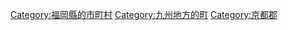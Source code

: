 {{Commonscat|Kanda, Fukuoka}}
{{Catmore}}

{{DEFAULTSORT:Kanda}}
[[Category:福岡縣的市町村|Category:福岡縣的市町村]]
[[Category:九州地方的町|Category:九州地方的町]]
[[Category:京都郡|Category:京都郡]]